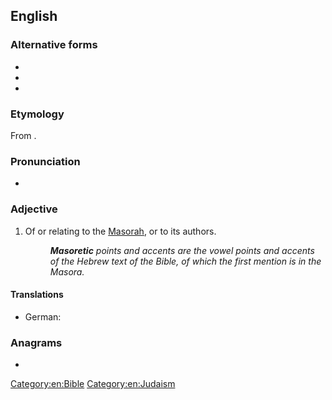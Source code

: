 ==English==
{{wikipedia|Masoretic Text}}

===Alternative forms===
* {{l|en|Masoretical}}
* {{l|en|Massoretic}}
* {{l|en|Massoretical}}

===Etymology===
From {{affix|en|מָסֹרֶת|lang1=he|tr1=masóret|-ic}}.

===Pronunciation===
* {{IPA|/mæsəˈɹɛtɪk/|lang=en}}

===Adjective===
{{en-adj|-}}

# Of or relating to the [[Masorah]], or to its authors.
#: '''''Masoretic''' points and accents are the vowel points and accents of the Hebrew text of the Bible, of which the first mention is in the Masora.''

====Translations====
{{trans-top|relating to the Masora or to its authors}}
* German: {{t|de|masoretisch}}
{{trans-mid}}
{{trans-bottom}}

===Anagrams===
* {{anagrams|en|a=aceimorst|comiserat|microseta}}

[[Category:en:Bible]]
[[Category:en:Judaism]]